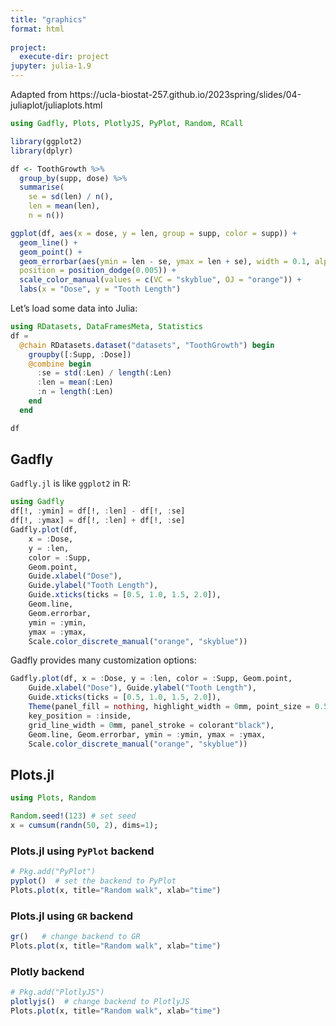 ```yaml
---
title: "graphics"
format: html
    
project:
  execute-dir: project
jupyter: julia-1.9
---
```


Adapted from https://ucla-biostat-257.github.io/2023spring/slides/04-juliaplot/juliaplots.html

```julia
using Gadfly, Plots, PlotlyJS, PyPlot, Random, RCall
```

```r
library(ggplot2)
library(dplyr)

df <- ToothGrowth %>%
  group_by(supp, dose) %>%
  summarise(
    se = sd(len) / n(), 
    len = mean(len), 
    n = n())

ggplot(df, aes(x = dose, y = len, group = supp, color = supp)) + 
  geom_line() +
  geom_point() +
  geom_errorbar(aes(ymin = len - se, ymax = len + se), width = 0.1, alpha = 0.5,
  position = position_dodge(0.005)) +  
  scale_color_manual(values = c(VC = "skyblue", OJ = "orange")) + 
  labs(x = "Dose", y = "Tooth Length")

```

Let's load some data into Julia:

```julia
using RDatasets, DataFramesMeta, Statistics
df = 
  @chain RDatasets.dataset("datasets", "ToothGrowth") begin
    groupby([:Supp, :Dose])
    @combine begin
      :se = std(:Len) / length(:Len)
      :len = mean(:Len)
      :n = length(:Len)
    end
  end

df


```

## Gadfly

`Gadfly.jl` is like `ggplot2` in R:

```julia
using Gadfly
df[!, :ymin] = df[!, :len] - df[!, :se]
df[!, :ymax] = df[!, :len] + df[!, :se]
Gadfly.plot(df, 
    x = :Dose, 
    y = :len, 
    color = :Supp, 
    Geom.point,
    Guide.xlabel("Dose"), 
    Guide.ylabel("Tooth Length"), 
    Guide.xticks(ticks = [0.5, 1.0, 1.5, 2.0]),
    Geom.line, 
    Geom.errorbar, 
    ymin = :ymin, 
    ymax = :ymax, 
    Scale.color_discrete_manual("orange", "skyblue"))
```

Gadfly provides many customization options:

```julia
Gadfly.plot(df, x = :Dose, y = :len, color = :Supp, Geom.point,
    Guide.xlabel("Dose"), Guide.ylabel("Tooth Length"), 
    Guide.xticks(ticks = [0.5, 1.0, 1.5, 2.0]),
    Theme(panel_fill = nothing, highlight_width = 0mm, point_size = 0.5mm,
    key_position = :inside, 
    grid_line_width = 0mm, panel_stroke = colorant"black"),
    Geom.line, Geom.errorbar, ymin = :ymin, ymax = :ymax, 
    Scale.color_discrete_manual("orange", "skyblue"))
```

## Plots.jl

```julia
using Plots, Random

Random.seed!(123) # set seed
x = cumsum(randn(50, 2), dims=1);
```

### Plots.jl using `PyPlot` backend
```julia
# Pkg.add("PyPlot")
pyplot()  # set the backend to PyPlot
Plots.plot(x, title="Random walk", xlab="time")
```

### Plots.jl using `GR` backend

```julia
gr()   # change backend to GR
Plots.plot(x, title="Random walk", xlab="time")
```

### Plotly backend

```julia
# Pkg.add("PlotlyJS")
plotlyjs()  # change backend to PlotlyJS
Plots.plot(x, title="Random walk", xlab="time")
```

